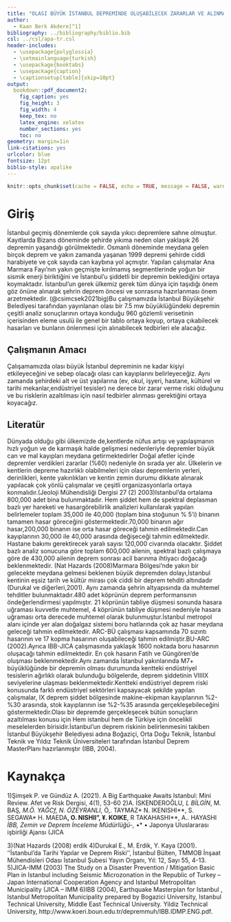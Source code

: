 ```yaml
---
title: "OLASI BÜYÜK İSTANBUL DEPREMİNDE OLUŞABİLECEK ZARARLAR VE ALINMASI GEREKEN ÖNLEMLER"
author: 
  - Kaan Berk Akdere[^1]
bibliography: ../bibliography/biblio.bib
csl: ../csl/apa-tr.csl
header-includes:
  - \usepackage{polyglossia}
  - \setmainlanguage{turkish}
  - \usepackage{booktabs}
  - \usepackage{caption} 
  - \captionsetup[table]{skip=10pt}
output:
  bookdown::pdf_document2:
    fig_caption: yes
    fig_height: 3
    fig_width: 4
    keep_tex: no
    latex_engine: xelatex
    number_sections: yes
    toc: no
geometry: margin=1in
link-citations: yes
urlcolor: blue
fontsize: 12pt
biblio-style: apalike
---
```

```r
knitr::opts_chunk$set(cache = FALSE, echo = TRUE, message = FALSE, warning = FALSE)
```

<!-- ======================================================================= -->
<!-- ============================== NOTLAR ================================= -->
<!-- ======================================================================= -->
[^1]: 20080254, [GithubRepo](https://github.com/KaanAkdere/arasinav)





# Giriş
İstanbul geçmiş dönemlerde çok sayıda yıkıcı depremlere sahne olmuştur. Kayıtlarda Bizans döneminde şehirde yıkıma neden olan yaklaşık 26 depremin yaşandığı görülmektedir. Osmanlı döneminde meydana gelen birçok deprem ve yakın zamanda yaşanan 1999 depremi şehirde ciddi harabiyete ve çok sayıda can kaybına yol açmıştır. Yapılan çalışmalar Ana Marmara Fayı’nın yakın geçmişte kırılmamış segmentlerinde yoğun bir sismik enerji biriktiğini ve İstanbul’u şiddetli bir depremin beklediğini ortaya koymaktadır. İstanbul’un gerek ülkemiz gerek tüm dünya için taşıdığı önem göz önüne alınarak şehrin deprem öncesi ve sonrasına hazırlanması önem arzetmektedir. (@csimcsek2021big)Bu çalışmamızda İstanbul Büyükşehir Belediyesi tarafından yayınlanan olası bir 7.5 mw büyüklüğündeki depremin çeşitli analiz sonuçlarının ortaya konduğu 960 gözlemli verisetinin içerisinden eleme usulü ile genel bir tablo ortaya koyup, ortaya çıkabilecek hasarları ve bunların önlenmesi için alınabilecek tedbirleri ele alacağız.


## Çalışmanın Amacı
Çalışamamızda olası büyük İstanbul depreminin ne kadar kişiyi etkileyeceğini ve sebep olacağı olası can kayıplarını belirleyeceğiz. Aynı zamanda şehirdeki alt ve üst yapılarına (ev, okul, işyeri, hastane, kültürel ve tarihi mekanlar,endüstriyel tesisler) ne derece bir zarar verme riski olduğunu ve bu risklerin azaltılması için nasıl tedbirler alınması gerektiğini ortaya koyacağız.

## Literatür 
Dünyada olduğu gibi ülkemizde de,kentlerde nüfus artışı ve yapılaşmanın hızlı yoğun ve de karmaşık halde gelişmesi nedenleriyle depremler büyük can ve mal kayıpları meydana getirmektedirler Doğal afetler içinde depremler verdikleri zararlar (%60) nedeniyle ön sırada yer alır. Ülkelerin ve kentlerin depreme hazırlıklı olabilmeleri için olası depremlerin yerleri, derinlikleri, kente yakınlıkları ve kentin zemin durumu dikkate alınarak yapılacak
çok yönlü çalışmalar ve çeşitli organizasyonlarla ortaya konmalıdır.(Jeoloji Mühendisliği Dergisi 27 (2) 2003)Istanbul’da ortalama 800,000 adet bina bulunmaktadır. Hem şiddet hem de spektral deplasman bazlı yer hareketi ve hasargörebilirlik analizleri kullanılarak yapılan belirlemeler toplam 35,000 ile 40,000
(toplam bina stoğunun % 5’i) binanın tamamen hasar göreceğini göstermektedir.70,000 binanın ağır hasar,200,000 binanın ise orta hasar göreceği tahmin edilmektedir.Can kayıplarının 30,000 ile 40,000 arasında değişeceği tahmin edilmektedir. Hastane bakımı
gerektirecek yaralı sayısı 120,000 civarında olacaktır. Şiddet bazlı analiz sonucuna göre toplam 600,000
ailenin, spektral bazlı çalışmaya göre de 430,000 ailenin deprem sonrası acil barınma ihtiyacı doğacağı beklenmektedir. (Nat Hazards (2008)Marmara Bölgesi’nde yakın bir gelecekte meydana gelmesi beklenen büyük depremden dolayı,İstanbul kentinin eşsiz tarih ve kültür mirası çok ciddi bir deprem tehditi altındadır (Durukal ve diğerleri,2001). Aynı zamanda şehrin altyapısında da muhtemel tehditler bulunmaktadır.480 adet köprünün deprem performansının öndeğerlendirmesi yapılmıştır. 21 köprünün
tabliye düşmesi sonunda hasara uğraması kuvvetle muhtemel, 4 köprünün tabliye düşmesi nedeniyle hasara uğraması orta derecede muhtemel olarak bulunmuştur.İstanbul metropol alanı içinde yer alan doğalgaz sistemi boru hatlarında çok az hasar meydana geleceği tahmin edilmektedir. ARC-BÜ çalışması kapsamında 70 sızıntı hasarının ve 17 kopma hasarının oluşabileceği tahmin edilmiştir.BU-ARC (2002).Ayrıca IBB-JICA çalışmasında yaklaşık 1600 noktada boru hasarının oluşacağı tahmin edilmektedir. En çok hasarın Fatih ve Güngören’de oluşması beklenmektedir.Aynı zamanda  İstanbul yakınlarında M7+ büyüklüğünde bir depremin olması durumunda kentteki endüstriyel tesislerin ağırlıklı olarak bulunduğu bölgelerde, deprem şiddetinin VIIIIX seviyelerine ulaşması beklenmektedir.Kentteki endüstriyel deprem riski konusunda farklı endüstriyel
sektörleri kapsayacak şekilde yapılan çalışmalar, IX deprem şiddet bölgesinde makine-ekipman kayıplarının %2-%30 arasında, stok kayıplarının ise %2-%35 arasında gerçekleşebileceğini
göstermektedir.Olası bir depremde gerçekleşecek bütün sonuçların azaltılması konusu için Hem istanbul hem de Türkiye için öncelikli meselelerden birisidir.İstanbul’un deprem riskinin belirlenmesini takiben İstanbul Büyükşehir Belediyesi adına Boğaziçi,
Orta Doğu Teknik, İstanbul Teknik ve Yıldız Teknik Üniversiteleri tarafından İstanbul Deprem MasterPlanı hazırlanmıştır (IBB, 2004).



\newpage
# Kaynakça {#references}
1)Şimşek P. ve Gündüz A. (2021). A Big Earthquake Awaits Istanbul: Mini Review. Afet ve Risk Dergisi, 4(1), 53-60
2)A. İSKENDEROĞLU*, L BİLGİN*, M. BAŞ*, M.Ö. YAĞCf, N. ÖZEYRANLI*, Ö,. TAYMAZ*
N. IKENISHI**, S. SEGAWA*\ H. MAEDA**, O. NISHIl", ¥. KOIKE**, R TAKAHASHI**, A.. HAYASHl*
İBB, Zemin ve Deprem İnceleme Müdürlüğü-,
*•* •
Japonya Uluslararası işbirliği Ajansı (JICA
<div id="refs"></div>
3)(Nat Hazards (2008) erdik
4)Durukal E., M. Erdik, Y. Kaya (2001). ‘’İstanbul’da Tarihi Yapılar ve Deprem Riski’’, İstanbul Bülten,
TMMOB İnşaat Mühendisleri Odası İstanbul Şubesi Yayın Organı, Yıl: 12, Sayı 55, 4-13.
5)JICA-IMM (2003) The Study on a Disaster Prevention / Mitigation Basic Plan in Istanbul including
Seismic Microzonation in the Republic of Turkey – Japan International Cooperation Agency and Istanbul
Metropolitan Municipality (JICA – IMM
6)IBB (2004), Earthquake Masterplan for Istanbul , Istanbul Metropolitan Municipality prepared by
Bogazici University, Istanbul Technical University, Middle East Technical University. Yildiz Technical
University, http://www.koeri.boun.edu.tr/depremmuh/IBB.IDMP.ENG.pdf. 
